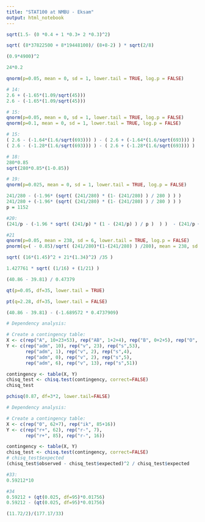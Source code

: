 ```yaml
---
title: "STAT100 at NMBU - Eksam"
output: html_notebook
---
```

```r
sqrt(1.5- (0 *0.4 + 1 *0.3+ 2 *0.3)^2)
```
```r
sqrt( (8*37822500 + 8*19448100)/ (8+8-2) ) * sqrt(2/8)
```
```r
(0.9*4900)^2
```
```r
24*0.2
```
```r
qnorm(p=0.05, mean = 0, sd = 1, lower.tail = TRUE, log.p = FALSE)
```
```r
# 14:
2.6 + (-1.65*(1.09/sqrt(45)))
2.6 - (-1.65*(1.09/sqrt(45)))
```
```r
# 15: 
qnorm(p=0.05, mean = 0, sd = 1, lower.tail = TRUE, log.p = FALSE)
qnorm(p=0.1, mean = 0, sd = 1, lower.tail = TRUE, log.p = FALSE)
```
```r
# 15:
( 2.6 - (-1.64*(1.6/sqrt(693))) ) - ( 2.6 + (-1.64*(1.6/sqrt(693))) )
( 2.6 - (-1.28*(1.6/sqrt(693))) ) - ( 2.6 + (-1.28*(1.6/sqrt(693))) )
```
```r
# 18:
280*0.85
sqrt(280*0.85*(1-0.85))
```
```r
# 19:
qnorm(p=0.025, mean = 0, sd = 1, lower.tail = TRUE, log.p = FALSE)
```
```r
241/280 - (-1.96* (sqrt( (241/280) * (1- (241/280) ) / 280 ) ) ) 
241/280 + (-1.96* (sqrt( (241/280) * (1- (241/280) ) / 280 ) ) ) 
p = 1152
```
```r
#20:
(241/p - (-1.96 * sqrt( (241/p) * (1 - (241/p) ) / p )  ) )  - (241/p + (-1.96 * sqrt( (241/p) * (1 - (241/p) ) / p )  ) )
```
```r
#21
qnorm(p=0.05, mean = 238, sd = 6, lower.tail = TRUE, log.p = FALSE)
pnorm(q=( - 0.85)/sqrt( (241/280)*(1-(241/280) ) /280), mean = 238, sd = 6, lower.tail = FALSE, log.p = FALSE)
```
```r
sqrt( (16*(1.45)^2 + 21*(1.34)^2) /35 )

1.427761 * sqrt( (1/16) + (1/21) )

(40.86 - 39.81) / 0.47379

qt(p=0.05, df=35, lower.tail = TRUE)

pt(q=2.28, df=35, lower.tail = FALSE)

(40.86 - 39.81) - (-1.689572 * 0.4737909)
```
```r
# Dependency analysis:

# Create a contingency table:
X <- c(rep("A", 10+23+53), rep("AB", 1+2+4), rep("B", 0+2+5), rep("O", 51+13+6))
Y <- c(rep("adm", 10), rep("v", 23), rep("s",53),
       rep("adm", 1), rep("v", 2), rep("s",4),
       rep("adm", 0), rep("v", 2), rep("s",5),
       rep("adm", 6), rep("v", 13), rep("s",51))

contingency <- table(X, Y)
chisq_test <- chisq.test(contingency, correct=FALSE)
chisq_test
```
```r
pchisq(0.87, df=3*2, lower.tail=FALSE)
```
```r
# Dependency analysis:

# Create a contingency table:
X <- c(rep("0", 62+7), rep("ik", 85+16))
Y <- c(rep("r+", 62), rep("r-", 7),
       rep("r+", 85), rep("r-", 16))

contingency <- table(X, Y)
chisq_test <- chisq.test(contingency, correct=FALSE)
# chisq_test$expected
(chisq_test$observed - chisq_test$expected)^2 / chisq_test$expected
```
```r
#33:
0.59212*10
```
```r
#34
0.59212 + (qt(0.025, df=95)*0.01756)
0.59212 - (qt(0.025, df=95)*0.01756)
```
```r
(11.72/2)/(177.17/33)
```

